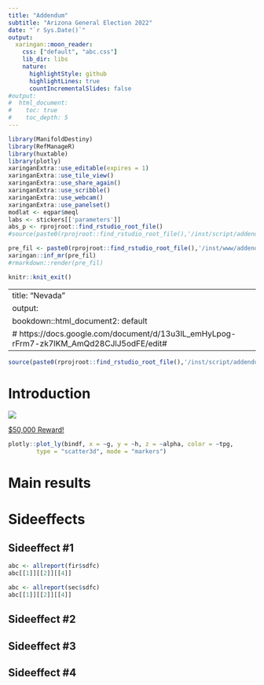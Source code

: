 ```yaml
---
title: "Addendum"
subtitle: "Arizona General Election 2022"
date: "`r Sys.Date()`"
output:
  xaringan::moon_reader:
    css: ["default", "abc.css"]
    lib_dir: libs
    nature:
      highlightStyle: github
      highlightLines: true
      countIncrementalSlides: false
#output:
#  html_document:
#    toc: true
#    toc_depth: 5
---
```


```r
library(ManifoldDestiny)
library(RefManageR)
library(huxtable)
library(plotly)
xaringanExtra::use_editable(expires = 1)
xaringanExtra::use_tile_view()
xaringanExtra::use_share_again()
xaringanExtra::use_scribble()
xaringanExtra::use_webcam()
xaringanExtra::use_panelset()
modlat <- eqpar$meql
labs <- stickers[['parameters']]
abs_p <- rprojroot::find_rstudio_root_file()
#source(paste0(rprojroot::find_rstudio_root_file(),'/inst/script/addendum_az.R'))
```

```r
pre_fil <- paste0(rprojroot::find_rstudio_root_file(),'/inst/www/addendum/Addendum_ne.Rmd')
xaringan::inf_mr(pre_fil)
#rmarkdown::render(pre_fil) 
```

```r
knitr::knit_exit()
```


---
title: "Nevada"
output:
  bookdown::html_document2: default
# https://docs.google.com/document/d/13u3lL_emHyLpog-rFrm7-zk7lKM_AmQd28CJlJ5odFE/edit#
---

```r
source(paste0(rprojroot::find_rstudio_root_file(),'/inst/script/addendum_ne.R'))
```


# Introduction

![](pngs/necawa.png)

[$50,000 Reward!](https://operationsunlight.com/2022/11/26/50000-reward/)

```r
plotly::plot_ly(bindf, x = ~g, y = ~h, z = ~alpha, color = ~tpg,
        type = "scatter3d", mode = "markers")
```


# Main results

# Sideeffects

## Sideeffect #1

```r
abc <- allreport(fir$sdfc)
abc[[1]][[2]][[4]]
```

```r
abc <- allreport(sec$sdfc)
abc[[1]][[2]][[4]]
```
## Sideeffect #2
## Sideeffect #3
## Sideeffect #4





